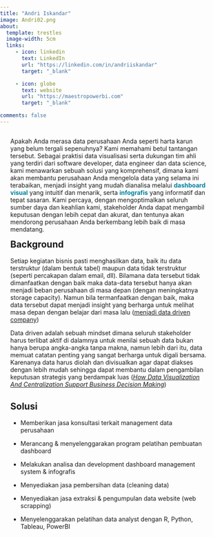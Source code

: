 ```yaml
---
title: "Andri Iskandar"
image: Andri02.png
about:
  template: trestles
  image-width: 5cm
  links:
     - icon: linkedin
       text: LinkedIn
       url: "https://linkedin.com/in/andriiskandar"
       target: "_blank"

     - icon: globe
       text: website
       url: "https://maestropowerbi.com"
       target: "_blank"

comments: false
---
```


```{=html}
<style>
/* CSS below applies ONLY to this .qmd file
   It makes the page fit the viewport and handles internal scrolling if needed.
*/

/* Ensure HTML and Body take full viewport height and hide overflow */
html, body {
  margin: 0;
  padding: 0;
  height: 100%; /* Make them fill the viewport */
  <!-- overflow: hidden; /* Hide scrollbars for the entire page */ -->
  display: flex; /* Use flexbox to manage internal layout for full height */
  flex-direction: column; /* Stack children vertically */
}

/* Make the Quarto navbar fixed height and not take up flex space */
.navbar {
  flex-shrink: 0; /* Don't shrink when space is limited */
}

/* Target Quarto's main content wrapper */
.quarto-page {
  flex-grow: 1; /* Allow this to grow and take all available space */
  display: flex; /* Use flexbox internally for its children */
  flex-direction: column; /* Stack children vertically */
  overflow: hidden; /* Hide overflow for the page content itself */
}

/* Target the specific column-page div for internal scrolling if content overflows */
.column-page {
  flex-grow: 1; /* Allow the content column to grow */
  overflow-y: hidden; /* **CHANGE TO 'auto' IF YOU WANT INTERNAL SCROLLING** */
  padding-bottom: 20px; /* Add some padding at the bottom */
  padding-left: var(--bs-gutter-x, 1.5rem); /* Preserve Quarto's default side padding */
  padding-right: var(--bs-gutter-x, 1.5rem);
}

/* Adjust top margin for H2 headings */
#background-section-title {
  margin-top: 0.5em !important; /* Start with a smaller value like 0.5em, or even 0 */
  /* You might also want to adjust margin-bottom if needed */
  /* margin-bottom: 0.5em; */
}


/* Optional: Make the image fit if it's too tall */
.about-entity-contents img {
  max-height: 100%;
  object-fit: contain;
}
</style>
```

::::::: column-page
Apakah Anda merasa data perusahaan Anda seperti harta karun yang belum tergali sepenuhnya? Kami memahami betul tantangan tersebut. Sebagai praktisi data visualisasi serta dukungan tim ahli yang terdiri dari software developer, data engineer dan data science, kami menawarkan sebuah solusi yang komprehensif, dimana kami akan membantu perusahaan Anda mengelola data yang selama ini terabaikan, menjadi insight yang mudah dianalisa melalui [dashboard visual]{style="color: #00809D;font-weight: bold;"} yang intuitif dan menarik, serta [infografis]{style="color: #00809D;font-weight: bold;"} yang informatif dan tepat sasaran. Kami percaya, dengan mengoptimalkan seluruh sumber daya dan keahlian kami, stakeholder Anda dapat mengambil keputusan dengan lebih cepat dan akurat, dan tentunya akan mendorong perusahaan Anda berkembang lebih baik di masa mendatang.

## Background {#background-section-title}

Setiap kegiatan bisnis pasti menghasilkan data, baik itu data terstruktur (dalam bentuk tabel) maupun data tidak terstruktur (seperti percakapan dalam email, dll). Bilamana data tersebut tidak dimanfaatkan dengan baik maka data-data tersebut hanya akan menjadi beban perusahaan di masa depan (dengan meningkatnya storage capacity). Namun bila termanfaatkan dengan baik, maka data tersebut dapat menjadi insight yang berharga untuk melihat masa depan dengan belajar dari masa lalu ([menjadi data driven company](https://www.instagram.com/hariankompas/reel/DGf0SHRNaE4/))

Data driven adalah sebuah mindset dimana seluruh stakeholder harus terlibat aktif di dalamnya untuk menilai sebuah data bukan hanya berupa angka-angka tanpa makna, namun lebih dari itu, data memuat catatan penting yang sangat berharga untuk digali bersama. Karenanya data harus diolah dan divisualkan agar dapat diakses dengan lebih mudah sehingga dapat membantu dalam pengambilan keputusan strategis yang berdampak luas ([*How Data Visualization And Centralization Support Business Decision Making*](https://www.forbes.com/councils/forbesagencycouncil/2024/10/16/how-data-visualization-and-centralization-support-business-decision-making/))


## Solusi

-   Memberikan jasa konsultasi terkait management data perusahaan

-   Merancang & menyelenggarakan program pelatihan pembuatan dashboard

-   Melakukan analisa dan development dashboard management system & infografis

-   Menyediakan jasa pembersihan data (cleaning data)

-   Menyediakan jasa extraksi & pengumpulan data website (web scrapping)

-   Menyelenggarakan pelatihan data analyst dengan R, Python, Tableau, PowerBI

    <p>

    </p>
:::::::
